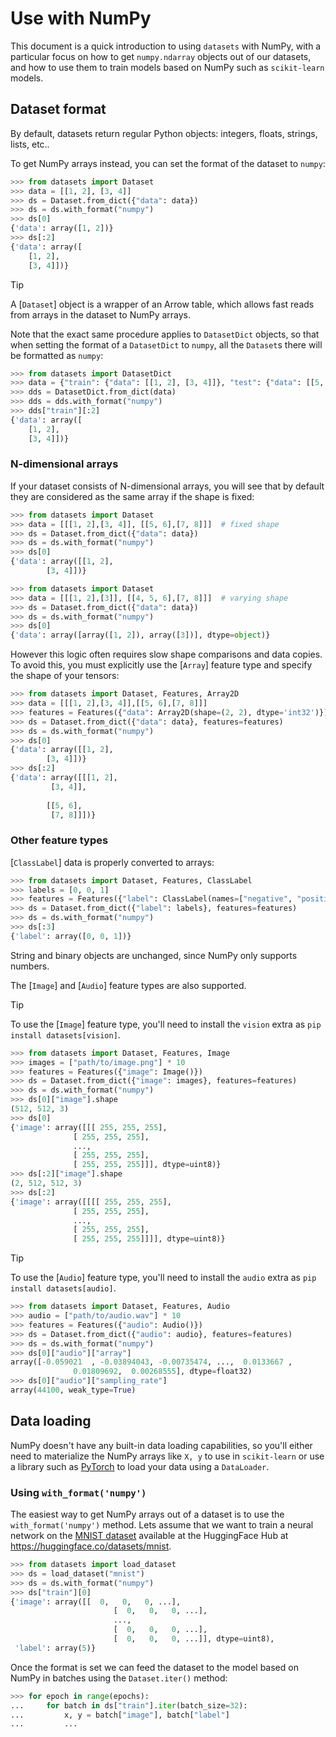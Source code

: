 # Use with NumPy

This document is a quick introduction to using `datasets` with NumPy, with a particular focus on how to get
`numpy.ndarray` objects out of our datasets, and how to use them to train models based on NumPy such as `scikit-learn` models.


## Dataset format

By default, datasets return regular Python objects: integers, floats, strings, lists, etc..

To get NumPy arrays instead, you can set the format of the dataset to `numpy`:

```py
>>> from datasets import Dataset
>>> data = [[1, 2], [3, 4]]
>>> ds = Dataset.from_dict({"data": data})
>>> ds = ds.with_format("numpy")
>>> ds[0]
{'data': array([1, 2])}
>>> ds[:2]
{'data': array([
    [1, 2],
    [3, 4]])}
```

> [!TIP]
> A [`Dataset`] object is a wrapper of an Arrow table, which allows fast reads from arrays in the dataset to NumPy arrays.

Note that the exact same procedure applies to `DatasetDict` objects, so that
when setting the format of a `DatasetDict` to `numpy`, all the `Dataset`s there
will be formatted as `numpy`:

```py
>>> from datasets import DatasetDict
>>> data = {"train": {"data": [[1, 2], [3, 4]]}, "test": {"data": [[5, 6], [7, 8]]}}
>>> dds = DatasetDict.from_dict(data)
>>> dds = dds.with_format("numpy")
>>> dds["train"][:2]
{'data': array([
    [1, 2],
    [3, 4]])}
```


### N-dimensional arrays

If your dataset consists of N-dimensional arrays, you will see that by default they are considered as the same array if the shape is fixed:

```py
>>> from datasets import Dataset
>>> data = [[[1, 2],[3, 4]], [[5, 6],[7, 8]]]  # fixed shape
>>> ds = Dataset.from_dict({"data": data})
>>> ds = ds.with_format("numpy")
>>> ds[0]
{'data': array([[1, 2],
        [3, 4]])}
```

```py
>>> from datasets import Dataset
>>> data = [[[1, 2],[3]], [[4, 5, 6],[7, 8]]]  # varying shape
>>> ds = Dataset.from_dict({"data": data})
>>> ds = ds.with_format("numpy")
>>> ds[0]
{'data': array([array([1, 2]), array([3])], dtype=object)}
```

However this logic often requires slow shape comparisons and data copies.
To avoid this, you must explicitly use the [`Array`] feature type and specify the shape of your tensors:

```py
>>> from datasets import Dataset, Features, Array2D
>>> data = [[[1, 2],[3, 4]],[[5, 6],[7, 8]]]
>>> features = Features({"data": Array2D(shape=(2, 2), dtype='int32')})
>>> ds = Dataset.from_dict({"data": data}, features=features)
>>> ds = ds.with_format("numpy")
>>> ds[0]
{'data': array([[1, 2],
        [3, 4]])}
>>> ds[:2]
{'data': array([[[1, 2],
         [3, 4]],
 
        [[5, 6],
         [7, 8]]])}
```

### Other feature types

[`ClassLabel`] data is properly converted to arrays:

```py
>>> from datasets import Dataset, Features, ClassLabel
>>> labels = [0, 0, 1]
>>> features = Features({"label": ClassLabel(names=["negative", "positive"])})
>>> ds = Dataset.from_dict({"label": labels}, features=features)
>>> ds = ds.with_format("numpy")
>>> ds[:3]
{'label': array([0, 0, 1])}
```

String and binary objects are unchanged, since NumPy only supports numbers.

The [`Image`] and [`Audio`] feature types are also supported.

> [!TIP]
> To use the [`Image`] feature type, you'll need to install the `vision` extra as
> `pip install datasets[vision]`.

```py
>>> from datasets import Dataset, Features, Image
>>> images = ["path/to/image.png"] * 10
>>> features = Features({"image": Image()})
>>> ds = Dataset.from_dict({"image": images}, features=features)
>>> ds = ds.with_format("numpy")
>>> ds[0]["image"].shape
(512, 512, 3)
>>> ds[0]
{'image': array([[[ 255, 255, 255],
              [ 255, 255, 255],
              ...,
              [ 255, 255, 255],
              [ 255, 255, 255]]], dtype=uint8)}
>>> ds[:2]["image"].shape
(2, 512, 512, 3)
>>> ds[:2]
{'image': array([[[[ 255, 255, 255],
              [ 255, 255, 255],
              ...,
              [ 255, 255, 255],
              [ 255, 255, 255]]]], dtype=uint8)}
```

> [!TIP]
> To use the [`Audio`] feature type, you'll need to install the `audio` extra as
> `pip install datasets[audio]`.

```py
>>> from datasets import Dataset, Features, Audio
>>> audio = ["path/to/audio.wav"] * 10
>>> features = Features({"audio": Audio()})
>>> ds = Dataset.from_dict({"audio": audio}, features=features)
>>> ds = ds.with_format("numpy")
>>> ds[0]["audio"]["array"]
array([-0.059021  , -0.03894043, -0.00735474, ...,  0.0133667 ,
              0.01809692,  0.00268555], dtype=float32)
>>> ds[0]["audio"]["sampling_rate"]
array(44100, weak_type=True)
```

## Data loading

NumPy doesn't have any built-in data loading capabilities, so you'll either need to materialize the NumPy arrays like `X, y` to use in `scikit-learn` or use a library such as [PyTorch](https://pytorch.org/) to load your data using a `DataLoader`.

### Using `with_format('numpy')`

The easiest way to get NumPy arrays out of a dataset is to use the `with_format('numpy')` method. Lets assume
that we want to train a neural network on the [MNIST dataset](http://yann.lecun.com/exdb/mnist/) available
at the HuggingFace Hub at https://huggingface.co/datasets/mnist.

```py
>>> from datasets import load_dataset
>>> ds = load_dataset("mnist")
>>> ds = ds.with_format("numpy")
>>> ds["train"][0]
{'image': array([[  0,   0,   0, ...],
                       [  0,   0,   0, ...],
                       ...,
                       [  0,   0,   0, ...],
                       [  0,   0,   0, ...]], dtype=uint8),
 'label': array(5)}
```

Once the format is set we can feed the dataset to the model based on NumPy in batches using the `Dataset.iter()`
method:

```py
>>> for epoch in range(epochs):
...     for batch in ds["train"].iter(batch_size=32):
...         x, y = batch["image"], batch["label"]
...         ...
```
